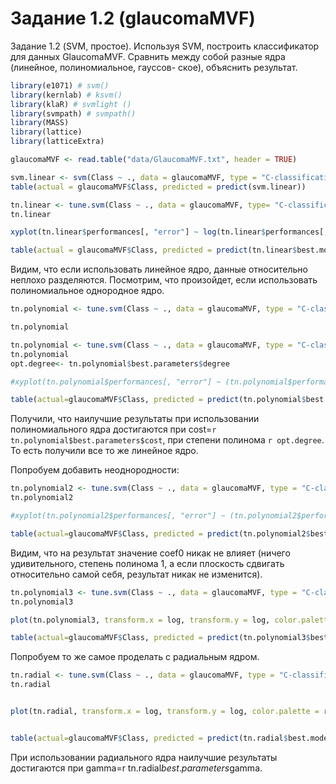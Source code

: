 Задание 1.2 (glaucomaMVF)
========================================================

Задание 1.2 (SVM, простое). Используя SVM, построить классификатор для данных
GlaucomaMVF. Сравнить между собой разные ядра (линейное, полиномиальное, гауссов-
ское), объяснить результат.


```r
library(e1071) # svm()
library(kernlab) # ksvm()
library(klaR) # svmlight ()
library(svmpath) # svmpath()
library(MASS)
library(lattice)
library(latticeExtra)
```

```r
glaucomaMVF <- read.table("data/GlaucomaMVF.txt", header = TRUE)

svm.linear <- svm(Class ~ ., data = glaucomaMVF, type = "C-classification", kernel = "linear")
table(actual = glaucomaMVF$Class, predicted = predict(svm.linear))

tn.linear <- tune.svm(Class ~ ., data = glaucomaMVF, type= "C-classification", kernel = "linear", cost = 2^(-15:10))
tn.linear

xyplot(tn.linear$performances[, "error"] ~ log(tn.linear$performances[, "cost"]), type = "b", xlab="cost", ylab="error")

table(actual = glaucomaMVF$Class, predicted = predict(tn.linear$best.model))
```

Видим, что если использовать линейное ядро, данные относительно неплохо разделяются. Посмотрим, что произойдет, если использовать полиномиальное однородное ядро. 

```r
tn.polynomial <- tune.svm(Class ~ ., data = glaucomaMVF, type = "C-classification", kernel = "polynomial", degree=2, cost=2^(-10:5), coef0=2^(-5:5))

tn.polynomial

tn.polynomial <- tune.svm(Class ~ ., data = glaucomaMVF, type = "C-classification", kernel = "polynomial", cost=2^(-10:5), degree=1:10)
tn.polynomial
opt.degree<- tn.polynomial$best.parameters$degree

#xyplot(tn.polynomial$performances[, "error"] ~ (tn.polynomial$performances[, "degree"]),       type = "b", xlab="degree", ylab="error")

table(actual=glaucomaMVF$Class, predicted = predict(tn.polynomial$best.model))
```

Получили, что наилучшие результаты при использовании полиномиального ядра достигаются при cost=`r tn.polynomial$best.parameters$cost`, при степени полинома `r opt.degree`. То есть получили все то же линейное ядро.

Попробуем добавить неоднородности:

```r
tn.polynomial2 <- tune.svm(Class ~ ., data = glaucomaMVF, type = "C-classification", kernel = "polynomial", cost=2^(-10:5), degree=opt.degree, coef0=2^(-5:5))
tn.polynomial2

#xyplot(tn.polynomial2$performances[, "error"] ~ (tn.polynomial2$performances[, "coef0"]), type = "b", xlab="coef0", ylab="error")

table(actual=glaucomaMVF$Class, predicted = predict(tn.polynomial2$best.model))
```

Видим, что на результат значение coef0 никак не влияет (ничего удивительного, степень полинома 1, а если плоскость сдвигать относительно самой себя, результат никак не изменится).

```r
tn.polynomial3 <- tune.svm(Class ~ ., data = glaucomaMVF, type = "C-classification", kernel = "polynomial", cost=2^(-10:5), coef0=2^(-5:5))
tn.polynomial3

plot(tn.polynomial3, transform.x = log, transform.y = log, color.palette = rainbow)

table(actual=glaucomaMVF$Class, predicted = predict(tn.polynomial3$best.model))
```

Попробуем то же самое проделать с радиальным ядром.

```r
tn.radial <- tune.svm(Class ~ ., data = glaucomaMVF, type = "C-classification", kernel = "radial", cost = 2^(-5:5), gamma=2^(-15:-3)) 
tn.radial


plot(tn.radial, transform.x = log, transform.y = log, color.palette = rainbow)


table(actual=glaucomaMVF$Class, predicted = predict(tn.radial$best.model))
```

При использовании радиального ядра наилучшие результаты достигаются при gamma=r tn.radial$best.parameters$gamma.
